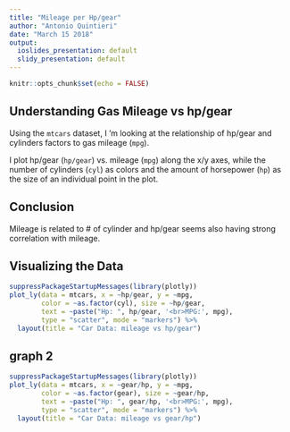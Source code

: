 ---
title: "Mileage per Hp/gear"
author: "Antonio Quintieri"
date: "March 15 2018"
output:
  ioslides_presentation: default
  slidy_presentation: default
---

```{r setup, include=FALSE}
knitr::opts_chunk$set(echo = FALSE)
```

## Understanding Gas Mileage vs hp/gear

Using the `mtcars` dataset, I 'm looking at the relationship of hp/gear and cylinders factors to gas mileage (`mpg`).

I plot hp/gear (`hp/gear`) vs. mileage (`mpg`) along the x/y axes, while the number of cylinders (`cyl`) as colors and the amount of horsepower (`hp`) as the size of an individual point in the plot.

## Conclusion
Mileage is related to # of cylinder and hp/gear seems also having strong correlation with mileage.
 
## Visualizing the Data

```{r plot, echo=FALSE}
suppressPackageStartupMessages(library(plotly))
plot_ly(data = mtcars, x = ~hp/gear, y = ~mpg, 
        color = ~as.factor(cyl), size = ~hp/gear,
        text = ~paste("Hp: ", hp/gear, '<br>MPG:', mpg),
        type = "scatter", mode = "markers") %>%
  layout(title = "Car Data: mileage vs hp/gear")
```

## graph 2
```{r plot2, echo=FALSE}
suppressPackageStartupMessages(library(plotly))
plot_ly(data = mtcars, x = ~gear/hp, y = ~mpg, 
        color = ~as.factor(gear), size = ~gear/hp,
        text = ~paste("Hp: ", gear/hp, '<br>MPG:', mpg),
        type = "scatter", mode = "markers") %>%
  layout(title = "Car Data: mileage vs gear/hp")
```



